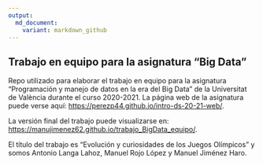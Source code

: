 ---
output: 
  md_document:
    variant: markdown_github
---

## Trabajo en equipo para la asignatura "Big Data"

Repo utilizado para elaborar el trabajo en equipo para la asignatura "Programación y manejo de datos en la era del Big Data" de la Universitat de València durante el curso 2020-2021. La página web de la asignatura puede verse aquí: <https://perezp44.github.io/intro-ds-20-21-web/>.


La versión final del trabajo puede visualizarse en: <https://manujimenez62.github.io/trabajo_BigData_equipo/>. 


El título del trabajo es "Evolución y curiosidades de los Juegos Olímpicos" y somos Antonio Langa Lahoz, Manuel Rojo López y Manuel Jiménez Haro. 



